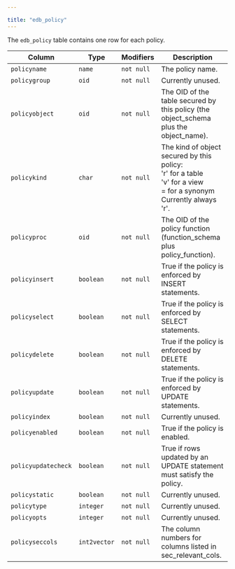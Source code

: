 ---

title: "edb_policy"
---

<div id="edb_policy" class="registered_link"></div>

The `edb_policy` table contains one row for each policy.

| Column              | Type         | Modifiers  | Description                                                  |
| ------------------- | ------------ | ---------- | ------------------------------------------------------------ |
| `policyname`        | `name`       | `not null` | The policy name.                                             |
| `policygroup`       | `oid`        | `not null` | Currently unused.                                            |
| `policyobject`      | `oid`        | `not null` | The OID of the table secured by this policy (the object_schema plus the object_name). |
| `policykind`        | `char`       | `not null` | The kind of object secured by this policy: <br/>'r' for a table<br/>'v' for a view<br/>= for a synonym<br/>Currently always 'r'. |
| `policyproc`        | `oid`        | `not null` | The OID of the policy function (function_schema plus policy_function). |
| `policyinsert`      | `boolean`    | `not null` | True if the policy is enforced by INSERT statements.         |
| `policyselect`      | `boolean`    | `not null` | True if the policy is enforced by SELECT statements.         |
| `policydelete`      | `boolean`    | `not null` | True if the policy is enforced by DELETE statements.         |
| `policyupdate`      | `boolean`    | `not null` | True if the policy is enforced by UPDATE statements.         |
| `policyindex`       | `boolean`    | `not null` | Currently unused.                                            |
| `policyenabled`     | `boolean`    | `not null` | True if the policy is enabled.                               |
| `policyupdatecheck` | `boolean`    | `not null` | True if rows updated by an UPDATE statement must satisfy the policy. |
| `policystatic`      | `boolean`    | `not null` | Currently unused.                                            |
| `policytype`        | `integer`    | `not null` | Currently unused.                                            |
| `policyopts`        | `integer`    | `not null` | Currently unused.                                            |
| `policyseccols`     | `int2vector` | `not null` | The column numbers for columns listed in sec_relevant_cols.  |